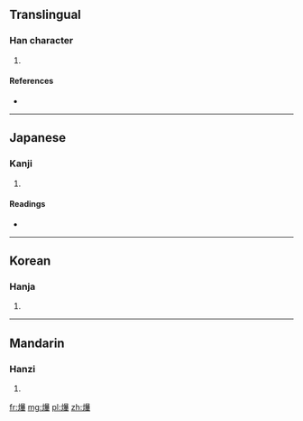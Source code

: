 {{also|燁}}
==Translingual==

===Han character===
{{Han char|rn=86|rad=火|as=16|sn=20|four=|canj=火日廿十 (FATJ)}}

# {{defn|Han|sort=火16}}

====References====
* {{Han ref|kx=0687.171|dkj=19581|dj=1099.020|hdz=32243.030|uh=7217|ud=29207}}

----

==Japanese==

===Kanji===
{{ja-kanji|grade=|rs=火16}}

# {{defn|lang=ja|sort=火16}}

====Readings====
* {{ja-readings|on=[[よう]] (yō), [[ゆう]] (yū), [[おう]] (ō)|kun=[[さかん]] (sakan)}}

----

==Korean==

===Hanja===
{{ko-hanja|hangeul=엽|eumhun=|rv=yeop|mr=yŏp|y=yep}}

# {{defn|lang=ko|sort=火16}}

----

==Mandarin==

===Hanzi===
{{cmn-hanzi|pin=[[yè]] ([[ye4]])|wg=yeh<sup>4</sup>}}

# {{defn|lang=cmn|sort=火16}}

[[fr:爗]]
[[mg:爗]]
[[pl:爗]]
[[zh:爗]]